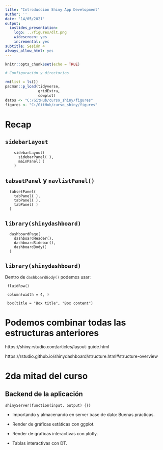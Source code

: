 ```yaml
---
title: "Introducción Shiny App Development"
author: ''
date: "14/05/2021"
output:
  ioslides_presentation:
    logo: ../figures/dlt.png
    widescreen: yes
    incremental: yes
subtitle: Sesión 4
always_allow_html: yes
---
```


```r
knitr::opts_chunk$set(echo = TRUE)
```

```r
# Configuración y directorios

rm(list = ls())
pacman::p_load(tidyverse,
               gridExtra,
               cowplot)
datos <- "C:/GitHub/curso_shiny/figures"
figures <- "C:/GitHub/curso_shiny/figures"
```


# Recap

## `sidebarLayout`

```
    sidebarLayout(
      sidebarPanel( ),
      mainPanel( )
    )
```


## `tabsetPanel` y `navlistPanel()`

```
  tabsetPanel(
    tabPanel( ),
    tabPanel( ),
    tabPanel( )
  )
```

## `library(shinydashboard)`

```
  dashboardPage(
    dashboardHeader(),
    dashboardSidebar(),
    dashboardBody()
  )
```

## `library(shinydashboard)`

Dentro de `dashboardBody()` podemos usar: 

```
 fluidRow() 
 
 column(width = 4, )
 
 box(title = "Box title", "Box content")
```

# Podemos combinar todas las estructuras anteriores

https://shiny.rstudio.com/articles/layout-guide.html

https://rstudio.github.io/shinydashboard/structure.html#structure-overview

# 2da mitad del curso 

## Backend de la aplicación

`shinyServer(function(input, output) {})`

* Importando y almacenando en server base de dato: Buenas prácticas.

* Render de gráficas estáticas con ggplot.

* Render de gráficas interactivas con plotly.

* Tablas interactivas con DT.


